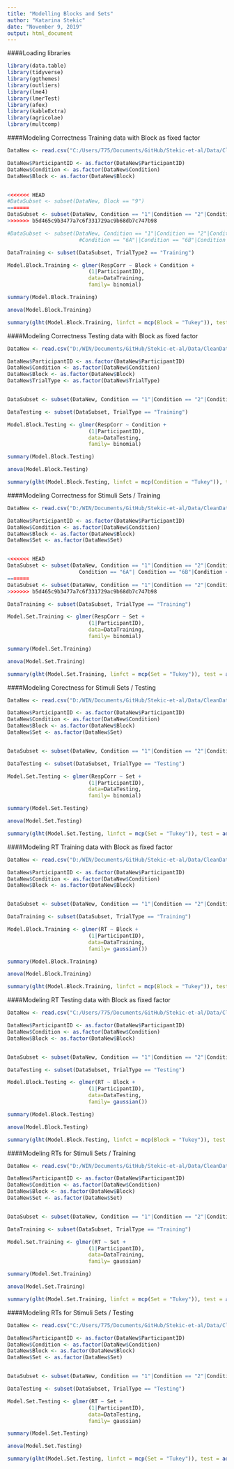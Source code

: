 ```yaml
---
title: "Modelling Blocks and Sets"
author: "Katarina Stekic"
date: "November 9, 2019"
output: html_document
---
```


####Loading libraries
```r
library(data.table)
library(tidyverse)
library(ggthemes)
library(outliers)
library(lme4)
library(lmerTest)
library(afex)
library(kableExtra)
library(agricolae)
library(multcomp)
```

####Modeling Correctness Training data with Block as fixed factor
```r
DataNew <- read.csv("C:/Users/775/Documents/GitHub/Stekic-et-al/Data/CleanData4.csv")

DataNew$ParticipantID <- as.factor(DataNew$ParticipantID)
DataNew$Condition <- as.factor(DataNew$Condition)
DataNew$Block <- as.factor(DataNew$Block)


<<<<<<< HEAD
#DataSubset <- subset(DataNew, Block == "9")
=======
DataSubset <- subset(DataNew, Condition == "1"|Condition == "2"|Condition == "3A"|Condition == "10"|Condition == "9")
>>>>>>> b5d465c9b3477a7c6f331729ac9b68db7c747b98

#DataSubset <- subset(DataNew, Condition == "1"|Condition == "2"|Condition == "3A"||Condition == "3B"|Condition == "4"|Condition == "10"| Condition == "5"| 
                       #Condition == "6A"||Condition == "6B"|Condition == "7"|Condition == "8"|Condition == "9")

DataTraining <- subset(DataSubset, TrialType2 == "Training")

Model.Block.Training <- glmer(RespCorr ~ Block + Condition +
                          (1|ParticipantID),
                          data=DataTraining,
                          family= binomial)

summary(Model.Block.Training)

anova(Model.Block.Training)

summary(glht(Model.Block.Training, linfct = mcp(Block = "Tukey")), test = adjusted("holm"))
```

####Modeling Correctness Testing data with Block as fixed factor
```r
DataNew <- read.csv("D:/WIN/Documents/GitHub/Stekic-et-al/Data/CleanData4.csv")

DataNew$ParticipantID <- as.factor(DataNew$ParticipantID)
DataNew$Condition <- as.factor(DataNew$Condition)
DataNew$Block <- as.factor(DataNew$Block)
DataNew$TrialType <- as.factor(DataNew$TrialType)


DataSubset <- subset(DataNew, Condition == "1"|Condition == "2"|Condition == "3A"|Condition == "10"|Condition == "9")

DataTesting <- subset(DataSubset, TrialType == "Training")

Model.Block.Testing <- glmer(RespCorr ~ Condition +
                          (1|ParticipantID),
                          data=DataTesting, 
                          family= binomial)

summary(Model.Block.Testing)

anova(Model.Block.Testing)

summary(glht(Model.Block.Testing, linfct = mcp(Condition = "Tukey")), test = adjusted("holm"))
```

####Modeling Correctness for Stimuli Sets / Training
```r
DataNew <- read.csv("D:/WIN/Documents/GitHub/Stekic-et-al/Data/CleanData4.csv")

DataNew$ParticipantID <- as.factor(DataNew$ParticipantID)
DataNew$Condition <- as.factor(DataNew$Condition)
DataNew$Block <- as.factor(DataNew$Block)
DataNew$Set <- as.factor(DataNew$Set)


<<<<<<< HEAD
DataSubset <- subset(DataNew, Condition == "1"|Condition == "2"|Condition == "3A"|Condition == "3B"|Condition == "4"|Condition == "10"| Condition == "5"| 
                       Condition == "6A"| Condition == "6B"|Condition == "7"|Condition == "8"|Condition == "9")
=======
DataSubset <- subset(DataNew, Condition == "1"|Condition == "2"|Condition == "3A"|Condition == "10"|Condition == "9")
>>>>>>> b5d465c9b3477a7c6f331729ac9b68db7c747b98

DataTraining <- subset(DataSubset, TrialType == "Training")

Model.Set.Training <- glmer(RespCorr ~ Set +
                          (1|ParticipantID),
                          data=DataTraining, 
                          family= binomial)

summary(Model.Set.Training)

anova(Model.Set.Training)

summary(glht(Model.Set.Training, linfct = mcp(Set = "Tukey")), test = adjusted("holm"))
```

####Modeling Corectness for Stimuli Sets / Testing
```r
DataNew <- read.csv("D:/WIN/Documents/GitHub/Stekic-et-al/Data/CleanData4.csv")

DataNew$ParticipantID <- as.factor(DataNew$ParticipantID)
DataNew$Condition <- as.factor(DataNew$Condition)
DataNew$Block <- as.factor(DataNew$Block)
DataNew$Set <- as.factor(DataNew$Set)


DataSubset <- subset(DataNew, Condition == "1"|Condition == "2"|Condition == "3A"|Condition == "10"|Condition == "9")

DataTesting <- subset(DataSubset, TrialType == "Testing")

Model.Set.Testing <- glmer(RespCorr ~ Set +
                          (1|ParticipantID),
                          data=DataTesting, 
                          family= binomial)

summary(Model.Set.Testing)

anova(Model.Set.Testing)

summary(glht(Model.Set.Testing, linfct = mcp(Set = "Tukey")), test = adjusted("holm"))
```

####Modeling RT Training data with Block as fixed factor
```r
DataNew <- read.csv("D:/WIN/Documents/GitHub/Stekic-et-al/Data/CleanData4.csv")

DataNew$ParticipantID <- as.factor(DataNew$ParticipantID)
DataNew$Condition <- as.factor(DataNew$Condition)
DataNew$Block <- as.factor(DataNew$Block)


DataSubset <- subset(DataNew, Condition == "1"|Condition == "2"|Condition == "3A"|Condition == "10"|Condition == "9")

DataTraining <- subset(DataSubset, TrialType == "Training")

Model.Block.Training <- glmer(RT ~ Block +
                          (1|ParticipantID),
                          data=DataTraining, 
                          family= gaussian())

summary(Model.Block.Training)

anova(Model.Block.Training)

summary(glht(Model.Block.Training, linfct = mcp(Block = "Tukey")), test = adjusted("holm"))
```

####Modeling RT Testing data with Block as fixed factor
```r
DataNew <- read.csv("C:/Users/775/Documents/GitHub/Stekic-et-al/Data/CleanData4.csv")

DataNew$ParticipantID <- as.factor(DataNew$ParticipantID)
DataNew$Condition <- as.factor(DataNew$Condition)
DataNew$Block <- as.factor(DataNew$Block)


DataSubset <- subset(DataNew, Condition == "1"|Condition == "2"|Condition == "3A"|Condition == "10"|Condition == "9")

DataTesting <- subset(DataSubset, TrialType == "Testing")

Model.Block.Testing <- glmer(RT ~ Block +
                          (1|ParticipantID),
                          data=DataTesting, 
                          family= gaussian())

summary(Model.Block.Testing)

anova(Model.Block.Testing)

summary(glht(Model.Block.Testing, linfct = mcp(Block = "Tukey")), test = adjusted("holm"))
```

####Modeling RTs for Stimuli Sets / Training
```r
DataNew <- read.csv("D:/WIN/Documents/GitHub/Stekic-et-al/Data/CleanData4.csv")

DataNew$ParticipantID <- as.factor(DataNew$ParticipantID)
DataNew$Condition <- as.factor(DataNew$Condition)
DataNew$Block <- as.factor(DataNew$Block)
DataNew$Set <- as.factor(DataNew$Set)


DataSubset <- subset(DataNew, Condition == "1"|Condition == "2"|Condition == "3A"|Condition == "10"|Condition == "9")

DataTraining <- subset(DataSubset, TrialType == "Training")

Model.Set.Training <- glmer(RT ~ Set +
                          (1|ParticipantID),
                          data=DataTraining, 
                          family= gaussian)

summary(Model.Set.Training)

anova(Model.Set.Training)

summary(glht(Model.Set.Training, linfct = mcp(Set = "Tukey")), test = adjusted("holm"))
```

####Modeling RTs for Stimuli Sets / Testing
```r
DataNew <- read.csv("C:/Users/775/Documents/GitHub/Stekic-et-al/Data/CleanData4.csv")

DataNew$ParticipantID <- as.factor(DataNew$ParticipantID)
DataNew$Condition <- as.factor(DataNew$Condition)
DataNew$Block <- as.factor(DataNew$Block)
DataNew$Set <- as.factor(DataNew$Set)


DataSubset <- subset(DataNew, Condition == "1"|Condition == "2"|Condition == "3A"|Condition == "10"|Condition == "9")

DataTesting <- subset(DataSubset, TrialType == "Testing")

Model.Set.Testing <- glmer(RT ~ Set +
                          (1|ParticipantID),
                          data=DataTesting, 
                          family= gaussian)

summary(Model.Set.Testing)

anova(Model.Set.Testing)

summary(glht(Model.Set.Testing, linfct = mcp(Set = "Tukey")), test = adjusted("holm"))
```

